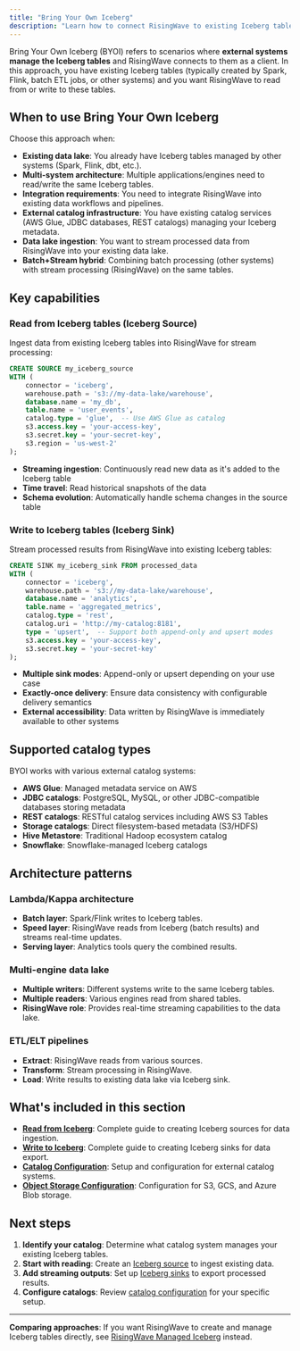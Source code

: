 ```yaml
---
title: "Bring Your Own Iceberg"
description: "Learn how to connect RisingWave to existing Iceberg tables managed by external systems, enabling you to read from and write to your existing data lake."
---
```


Bring Your Own Iceberg (BYOI) refers to scenarios where **external systems manage the Iceberg tables** and RisingWave connects to them as a client. In this approach, you have existing Iceberg tables (typically created by Spark, Flink, batch ETL jobs, or other systems) and you want RisingWave to read from or write to these tables.

## When to use Bring Your Own Iceberg

Choose this approach when:

- **Existing data lake**: You already have Iceberg tables managed by other systems (Spark, Flink, dbt, etc.).
- **Multi-system architecture**: Multiple applications/engines need to read/write the same Iceberg tables.
- **Integration requirements**: You need to integrate RisingWave into existing data workflows and pipelines.
- **External catalog infrastructure**: You have existing catalog services (AWS Glue, JDBC databases, REST catalogs) managing your Iceberg metadata.
- **Data lake ingestion**: You want to stream processed data from RisingWave into your existing data lake.
- **Batch+Stream hybrid**: Combining batch processing (other systems) with stream processing (RisingWave) on the same tables.

## Key capabilities

### Read from Iceberg tables (Iceberg Source)

Ingest data from existing Iceberg tables into RisingWave for stream processing:

```sql
CREATE SOURCE my_iceberg_source
WITH (
    connector = 'iceberg',
    warehouse.path = 's3://my-data-lake/warehouse',
    database.name = 'my_db',
    table.name = 'user_events',
    catalog.type = 'glue',  -- Use AWS Glue as catalog
    s3.access.key = 'your-access-key',
    s3.secret.key = 'your-secret-key',
    s3.region = 'us-west-2'
);
```

- **Streaming ingestion**: Continuously read new data as it's added to the Iceberg table
- **Time travel**: Read historical snapshots of the data
- **Schema evolution**: Automatically handle schema changes in the source table

### Write to Iceberg tables (Iceberg Sink)

Stream processed results from RisingWave into existing Iceberg tables:

```sql
CREATE SINK my_iceberg_sink FROM processed_data
WITH (
    connector = 'iceberg',
    warehouse.path = 's3://my-data-lake/warehouse',
    database.name = 'analytics',
    table.name = 'aggregated_metrics',
    catalog.type = 'rest',
    catalog.uri = 'http://my-catalog:8181',
    type = 'upsert',  -- Support both append-only and upsert modes
    s3.access.key = 'your-access-key',
    s3.secret.key = 'your-secret-key'
);
```

- **Multiple sink modes**: Append-only or upsert depending on your use case
- **Exactly-once delivery**: Ensure data consistency with configurable delivery semantics
- **External accessibility**: Data written by RisingWave is immediately available to other systems

## Supported catalog types

BYOI works with various external catalog systems:

- **AWS Glue**: Managed metadata service on AWS
- **JDBC catalogs**: PostgreSQL, MySQL, or other JDBC-compatible databases storing metadata
- **REST catalogs**: RESTful catalog services including AWS S3 Tables
- **Storage catalogs**: Direct filesystem-based metadata (S3/HDFS)
- **Hive Metastore**: Traditional Hadoop ecosystem catalog
- **Snowflake**: Snowflake-managed Iceberg catalogs

## Architecture patterns

### Lambda/Kappa architecture
- **Batch layer**: Spark/Flink writes to Iceberg tables.
- **Speed layer**: RisingWave reads from Iceberg (batch results) and streams real-time updates.
- **Serving layer**: Analytics tools query the combined results.

### Multi-engine data lake
- **Multiple writers**: Different systems write to the same Iceberg tables.
- **Multiple readers**: Various engines read from shared tables.
- **RisingWave role**: Provides real-time streaming capabilities to the data lake.

### ETL/ELT pipelines
- **Extract**: RisingWave reads from various sources.
- **Transform**: Stream processing in RisingWave.
- **Load**: Write results to existing data lake via Iceberg sink.

## What's included in this section

- **[Read from Iceberg](/iceberg/byoi/read-from-iceberg)**: Complete guide to creating Iceberg sources for data ingestion.
- **[Write to Iceberg](/iceberg/byoi/write-to-iceberg)**: Complete guide to creating Iceberg sinks for data export.
- **[Catalog Configuration](/iceberg/byoi/catalogs)**: Setup and configuration for external catalog systems.
- **[Object Storage Configuration](/iceberg/byoi/object-storage)**: Configuration for S3, GCS, and Azure Blob storage.

## Next steps

1. **Identify your catalog**: Determine what catalog system manages your existing Iceberg tables.
2. **Start with reading**: Create an [Iceberg source](/iceberg/byoi/read-from-iceberg) to ingest existing data.
3. **Add streaming outputs**: Set up [Iceberg sinks](/iceberg/byoi/write-to-iceberg) to export processed results.
4. **Configure catalogs**: Review [catalog configuration](/iceberg/byoi/catalogs) for your specific setup.

---

**Comparing approaches**: If you want RisingWave to create and manage Iceberg tables directly, see [RisingWave Managed Iceberg](/iceberg/managed/overview) instead. 